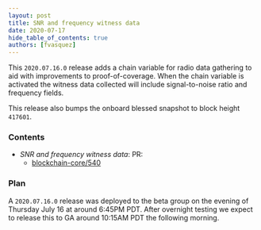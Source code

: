 ```yaml
---
layout: post
title: SNR and frequency witness data
date: 2020-07-17
hide_table_of_contents: true
authors: [fvasquez]
---
```


This `2020.07.16.0` release adds a chain variable for radio data gathering to aid with improvements
to proof-of-coverage. When the chain variable is activated the witness data collected will include
signal-to-noise ratio and frequency fields.

<!--truncate-->

This release also bumps the onboard blessed snapshot to block height `417601`.

### Contents

- _SNR and frequency witness data_: PR:
  - [blockchain-core/540](https://github.com/helium/blockchain-core/pull/540)

### Plan

A `2020.07.16.0` release was deployed to the beta group on the evening of Thursday July 16 at around
6:45PM PDT. After overnight testing we expect to release this to GA around 10:15AM PDT the following
morning.
